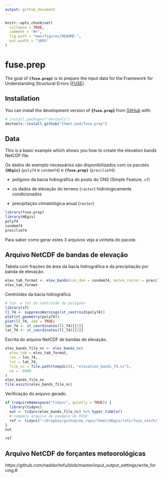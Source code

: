 ```yaml
---
output: github_document
---
```


<!-- README.md is generated from README.Rmd. Please edit that file -->

```r
knitr::opts_chunk$set(
  collapse = TRUE,
  comment = "#>",
  fig.path = "man/figures/README-",
  out.width = "100%"
)
```

# fuse.prep

<!-- badges: start -->
<!-- badges: end -->

The goal of **`{fuse.prep}`** is to prepare the input data for the Framework for Understanding Structural Errors ([FUSE](https://naddor.github.io/fuse/)).



## Installation

You can install the development version of **{`fuse.prep`}** from [GitHub](https://github.com/) with:

``` r
# install.packages("devtools")
devtools::install_github("lhmet-ped/fuse.prep")
```


## Data

This is a basic example which shows you how to create the elevation bands NetCDF file.

Os dados de exemplo necessários são disponibilizados com os pacotes **`{HEgis}`** (`poly74` e `condem74`) e **`{fuse.prep}`** (`precclim74`):

- polígono da bacia hidrográfica do posto do ONS (Simple Feature, `sf`)

- os dados de elevação do terreno (`raster`) hidrologicamente condicionados

- precipitação climatológica anual (`raster`)


```r
library(fuse.prep)
library(HEgis)
poly74
condem74
precclim74
```

Para saber como gerar estes 3 arquivos veja a vinheta do pacote.

## Arquivo NetCDF de bandas de elevação 

Tabela com frações de área da bacia hidrográfica e da precipitação por banda de
elevação.

```r
elev_tab_format <- elev_bands(con_dem = condem74, meteo_raster = precclim74, nbands = 14)
elev_tab_format
```

Centróides da bacia hidrográfica


```r
# lon  e lat do centróide do polígono
library(sf)
ll_74 <- suppressWarnings(st_centroid(poly74))
plot(st_geometry(poly74))
plot(ll_74, add = TRUE)
lon_74 <- st_coordinates(ll_74)[[1]]
lat_74 <- st_coordinates(ll_74)[[2]]
```

Escrita do arquivo NetCDF de bandas de elevação. 

```r
elev_bands_file_nc <- elev_bands_nc(
  elev_tab = elev_tab_format,
  lon = lon_74,
  lat = lat_74,
  file_nc = file.path(tempdir(), "elevation_bands_74.nc"),
  na = -9999
)
elev_bands_file_nc
file.exists(elev_bands_file_nc)
```


Verificação do arquivo gerado.

```r
if (requireNamespace("tidync", quietly = TRUE)) {
  library(tidync)
  out <- tidync(elev_bands_file_nc) %>% hyper_tibble()
  # compara arquivo de exemplo do FUSE
  ref <- tidync("~/Dropbox/github/my_reps/lhmet/HEgis/refs/fuse_catch/input/us_09066300_elev_bands.nc") %>% hyper_tibble()
}
out
```
```r
ref
```





## Arquivo NetCDF de forçantes meteorológicas


https://github.com/naddor/tofu/blob/master/input_output_settings/write_forcing.R


